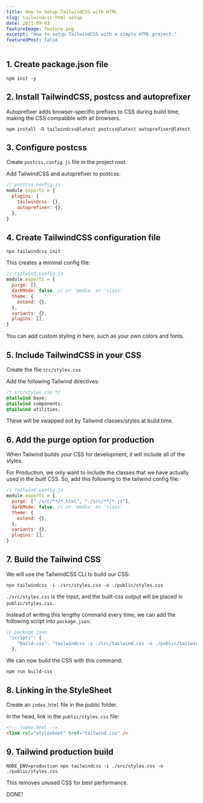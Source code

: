 ```yaml
---
title: How to Setup TailwindCSS with HTML
slug: tailwindcss-html-setup
date: 2021-09-03
featureImage: feature.png
excerpt: "How to setup TailwindCSS with a simple HTML project."
featuredPost: false
---
```


## 1. Create package.json file

`npm init -y`

## 2. Install TailwindCSS, postcss and autoprefixer

Autoprefixer adds browser-specific prefixes to CSS during build time, making the CSS compatible with all browsers.

`npm install -D tailwindcss@latest postcss@latest autoprefixer@latest`

## 3. Configure postcss

Create `postcss.config.js` file in the project root.

Add TailwindCSS and autoprefixer to postcss:

```js
// postcss.config.js
module.exports = {
  plugins: {
    tailwindcss: {},
    autoprefixer: {},
  },
}
```

## 4. Create TailwindCSS configuration file

`npx tailwindcss init`

This creates a minimal config file:

```js
// tailwind.config.js
module.exports = {
  purge: [],
  darkMode: false, // or 'media' or 'class'
  theme: {
    extend: {},
  },
  variants: {},
  plugins: [],
}
```

You can add custom styling in here, such as your own colors and fonts.

## 5. Include TailwindCSS in your CSS

Create the file `src/styles.css`

Add the following Tailwind directives:

```css
/* src/styles.css */
@tailwind base;
@tailwind components;
@tailwind utilities;
```

These will be swapped out by Tailwind classes/styles at build time.

## 6. Add the purge option for production

When Tailwind builds your CSS for development, it will include all of the styles.

For Production, we only want to include the classes that we have actually used in the built CSS. So, add this following to the tailwind config file:

```js {3}
// tailwind.config.js
module.exports = {
  purge: ["./src/**/*.html", "./src/**/*.js"],
  darkMode: false, // or 'media' or 'class'
  theme: {
    extend: {},
  },
  variants: {},
  plugins: [],
}
```

## 7. Build the Tailwind CSS

We will use the TailwindCSS CLI to build our CSS:

`npx tailwindcss -i ./src/styles.css -o ./public/styles.css`

`./src/styles.css` is the input, and the built-css output will be placed in `public/styles.css`.

Instead of writing this lengthy command every time, we can add the following script into `package.json`:

```js
// package.json
 "scripts": {
    "build-css": "tailwindcss -i ./src/tailwind.css -o ./public/tailwind.css"
  },

```

We can now build the CSS with this command:

`npm run build-css`

## 8. Linking in the StyleSheet

Create an `index.html` file in the public folder.

In the head, link in the `public/styles.css` file:

```html
<!-- index.html -->
<link rel="stylesheet" href="tailwind.css" />
```

## 9. Tailwind production build

`NODE_ENV=production npx tailwindcss -i ./src/styles.css -o ./public/styles.css`

This removes unused CSS for best performance.

DONE!
